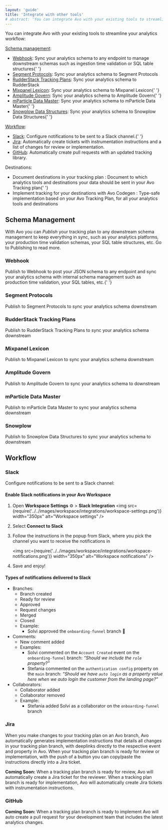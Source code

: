 ```yaml
---
layout: 'guide'
title: 'Integrate with other tools'
# abstract: 'You can integrate Avo with your existing tools to streamline your analytics workflow'
---
```



You can integrate Avo with your existing tools to streamline your analytics workflow:

<a href="#schema-management">Schema management</a>:

- <a href="#webhook">Webhook</a>: Sync your analytics schema to any endpoint to
  manage downstream schemas such as ingestion time validation or SQL table
  structures{' '}
- <a href="#segment-protocols">Segment Protocols</a>: Sync your analytics schema
  to Segment Protocols
- <a href="#rudderstack-tracking-plans">RudderStack Tracking Plans</a>: Sync
  your analytics schema to RudderStack
- <a href="#mixpanel-lexicon">Mixpanel Lexicon</a>: Sync your analytics schema
  to Mixpanel Lexicon{' '}
- <a href="#amplitude-govern">Amplitude Govern</a>: Sync your analytics schema
  to Amplitude Govern{' '}
- <a href="#mparticle-data-master">mParticle Data Master</a>: Sync your
  analytics schema to mParticle Data Master{' '}
- <a href="#snowplow-data-structures">Snowplow Data Structures</a>: Sync your
  analytics schema to Snowplow Data Structures{' '}

<a href="#workflow">Workflow</a>:

- <a href="#slack">Slack</a>: Configure notifications to be sent to a Slack
  channel.{' '}
- <a href="#jira">Jira</a>: Automatically create tickets with instrumentation
  instructions and a list of changes for review or implementation.
- <a href="#github">GitHub</a>: Automatically create pull requests with an
  updated tracking library.

Destinations:

- <Link
    href="/data-design/define-sources-and-destinations#destinations"
    passHref
  >
    Document destinations in your tracking plan
  </Link>
  : Document to which analytics tools and destinations your data should be sent in
  your Avo Tracking plan{' '}
- <Link href="/implementation/start-using-avo-codegen" passHref>
    Implement tracking for your destinations with Avo Codegen
  </Link>
  : Type-safe implementation based on your Avo Tracking Plan, for all your analytics
  tools and destinations

## Schema Management

With Avo you can _<Link passHref href="/workspace/tracking-plan/publishing">Publish</Link>_ your tracking plan to any downstream schema management to keep everything in sync, such as your analytics platforms, your production time validation schemas, your SQL table structures, etc. Go to <Link passHref href="/workspace/tracking-plan/publishing">Publishing</Link> to read more.

### Webhook

<Link passHref href="/workspace/tracking-plan/publishing#webhook">
  Publish to Webhook
</Link> to post your JSON schema to any endpoint and sync your analytics schema with
internal schema management such as production time validation, your SQL tables, etc.{' '}

### Segment Protocols

<Link passHref href="/workspace/tracking-plan/publishing#segment-protocols">
  Publish to Segment Protocols
</Link> to sync your analytics schema downstream

### RudderStack Tracking Plans

<Link passHref href="/workspace/tracking-plan/publishing#rudderstack">
  Publish to RudderStack Tracking Plans
</Link> to sync your analytics schema downstream

### Mixpanel Lexicon

<Link passHref href="/workspace/tracking-plan/publishing#mixpanel-lexicon">
  Publish to Mixpanel Lexicon
</Link> to sync your analytics schema downstream

### Amplitude Govern

<Link passHref href="/workspace/tracking-plan/publishing#amplitude-govern">
  Publish to Amplitude Govern
</Link> to sync your analytics schema to downstream

### mParticle Data Master

<Link passHref href="/workspace/tracking-plan/publishing#mparticle">
  Publish to mParticle Data Master
</Link> to sync your analytics schema downstream

### Snowplow

<Link passHref href="/workspace/tracking-plan/publishing#snowplow">
  Publish to Snowplow Data Structures
</Link> to sync your analytics schema to downstream

## Workflow

### Slack

Configure notifications to be sent to a Slack channel:

#### Enable Slack notifications in your Avo Workspace

1. Open **Workspace Settings** ⚙️ > **Slack Integration**
   <img
     src={require('../../images/workspace/integrations/workspace-settings.png')}
     width="350px"
     alt="Workspace settings"
   />
2. Select **Connect to Slack**
3. Follow the instructions in the popup from Slack, where you pick the channel you want to receive the notifications in

   <img
     src={require('../../images/workspace/integrations/workspace-notifications.png')}
     width="350px"
     alt="Workspace notifications"
   />

4. Save and enjoy!

#### Types of notifications delivered to Slack

- Branches:
  - Branch created
  - Ready for review
  - Approved
  - Request changes
  - Merged
  - Closed
  - Example:
    - Solvi approved the `onboarding-funnel` branch 🎉
- Comments:
  - New comment added
  - Examples:
    - Solvi commented on the `Account Created` event on the `onboarding-funnel` branch: _“Should we include the `role` property?”_
    - Stefania commented on the `authentication config` property on the `main` branch: _“Should we have `auto login` as a property value here when we auto login the customer from the landing page?”_
- Collaborators:
  - Collaborator added
  - Collaborator removed
  - Example:
    - Stefania added Solvi as a collaborator on the `onboarding-funnel` branch

### Jira

When you make changes to your tracking plan on an Avo branch, Avo automatically generates <Link passHref href="/implementation/read-implementation-diff">implementation instructions</Link> that details all changes in your tracking plan branch, with deeplinks directly to the respective event and property in Avo. When your tracking plan branch is ready for review or implementation, with the push of a button you can copy/paste the instructions directly into a Jira ticket.

**Coming Soon:** When a tracking plan branch is ready for review, Avo will automatically create a Jira ticket for the reviewer. When a tracking plan branch is ready for implementation, Avo will automatically create Jira tickets with instrumentation instructions.

### GitHub

**Coming Soon:** When a tracking plan branch is ready to implement Avo will auto create a pull request for your development team that includes the latest analytics changes.
